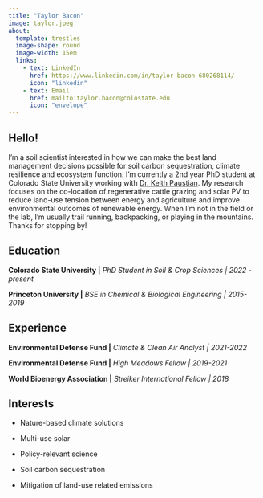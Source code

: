 ```yaml
---
title: "Taylor Bacon"
image: taylor.jpeg
about: 
  template: trestles
  image-shape: round
  image-width: 15em
  links:
    - text: LinkedIn
      href: https://www.linkedin.com/in/taylor-bacon-680268114/
      icon: "linkedin"
    - text: Email
      href: mailto:taylor.bacon@colostate.edu
      icon: "envelope"
---
```


## Hello!

I'm a soil scientist interested in how we can make the best land management decisions possible for soil carbon sequestration, climate resilience and ecosystem function. I'm currently a 2nd year PhD student at Colorado State University working with [Dr. Keith Paustian](https://agsci.colostate.edu/old-soilcrop/faculty/keith-paustian/). My research focuses on the co-location of regenerative cattle grazing and solar PV to reduce land-use tension between energy and agriculture and improve environmental outcomes of renewable energy. When I'm not in the field or the lab, I'm usually trail running, backpacking, or playing in the mountains. Thanks for stopping by!

## Education

**Colorado State University \|** *PhD Student in Soil & Crop Sciences \| 2022 - present*

**Princeton University \|** *BSE in Chemical & Biological Engineering \| 2015-2019*

## Experience

**Environmental Defense Fund \|** *Climate & Clean Air Analyst \| 2021-2022*

**Environmental Defense Fund \|** *High Meadows Fellow \| 2019-2021*

**World Bioenergy Association \|** *Streiker International Fellow \| 2018*

## Interests

-   Nature-based climate solutions

-   Multi-use solar

-   Policy-relevant science

-   Soil carbon sequestration

-   Mitigation of land-use related emissions

